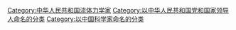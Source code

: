 {{Catmore}}

[[Category:中华人民共和国流体力学家|Category:中华人民共和国流体力学家]]
[[Category:以中华人民共和国党和国家领导人命名的分类|Category:以中华人民共和国党和国家领导人命名的分类]]
[[Category:以中国科学家命名的分类|Category:以中国科学家命名的分类]]